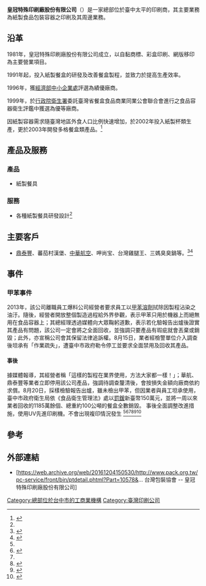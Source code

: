 
{{Infobox company
| name = 皇冠特殊印刷廠股份有限公司
| name_en = Huang Guan Special Printery Co., Ltd.
| logo =Logo 皇冠特殊印刷.gif
| type = [[私人企業|股份有限公司]]
| industry = 紙容器製造業
| fate = 
| predecessor = <!-- or: | predecessors = -->
| successor = <!-- or: | successors = -->
| founded = {{Start year and age|1981}}
| founder = <!-- or: | founders = -->
| defunct = <!-- {{End date|YYYY|MM|DD}} -->
| hq_location_city = 
| hq_location_country = 
| area_served = [[臺灣地區|臺灣地區]]
| key_people = 
| products = 紙製食用容器
| owner = <!-- or: | owners = -->
| num_employees =150人 
| num_employees_year = 2016年
| parent = 
| homepage = {{URL|www.hgs.com.tw}}
| capital=[[新臺幣|新臺幣]]1億6000萬元<ref>{{Cite web |url=https://www.104.com.tw/jobbank/custjob/index.php?r=cust&j=503a43285e363f6948323c1d1d1d1d5f2443a363189j48 |title=皇冠特殊印刷廠股份有限公司＜公司簡介及所有工作機會＞─104人力銀行 |accessdate=2016-12-04 |archive-date=2014-09-10 |archive-url=https://web.archive.org/web/20140910234841/http://www.104.com.tw/jobbank/custjob/index.php?r=cust |dead-url=no }}</ref>
| location=[[臺灣|臺灣]][[臺中市|臺中市]][[太平區_(台灣)|太平區]]永義路58號
}}
'''皇冠特殊印刷廠股份有限公司'''（{{Lang-en|Huang Guan Special Printery Co., Ltd.}}）是一家總部位於臺中太平的印刷商，其主要業務為紙製食品包裝容器之印刷及其周邊業務。

== 沿革 ==
1981年，皇冠特殊印刷廠股份有限公司成立，以自黏商標、彩盒印刷、網版移印為主要營業項目。

1991年起，投入紙製餐盒的研發及改善餐盒製程，並致力於提高生產效率。

1996年，獲[[經濟部中小企業處|經濟部中小企業處]]評選為績優廠商。

1999年，於[[行政院衛生署|行政院衛生署]]委託臺灣省餐盒食品商業同業公會聯合會進行之食品容器衛生評鑑中獲選為優等廠商。

因紙製容器需求隨臺灣地區外食人口比例快速增加，於2002年投入紙製杯類生產，更於2003年開發多格餐盒類產品。<ref name=":1">{{Cite web|url=http://www.hgs.com.tw/HuangGuan_Web/chinese/about-HG.php|title=皇冠特殊印刷廠股份有限公司 / Huang Guan Special Printery Co., Ltd.|accessdate=2016-12-04|work=www.hgs.com.tw|archive-date=2016-12-04|archive-url=https://web.archive.org/web/20161204154056/http://www.hgs.com.tw/HuangGuan_Web/chinese/about-HG.php|dead-url=no}}</ref>

== 產品及服務 ==
=== 產品 ===
*紙製餐具
=== 服務 ===
*各種紙製餐具研發設計<ref name=":1" />

== 主要客戶 ==
*[[鼎泰豐|鼎泰豐]]、蕃茄村漢堡、[[中華航空|中華航空]]、呷尚宝、台灣雞腿王、三媽臭臭鍋等。<ref name="#1">{{Cite news|url=http://www.appledaily.com.tw/appledaily/article/headline/20130814/35220479/|title=《蘋果》臥底 踢爆 毒餐盒流市面|last=|first=|date=|work=|newspaper=蘋果日報|accessdate=2016-12-04|language=zh-TW|archive-date=2016-12-20|archive-url=https://web.archive.org/web/20161220054254/http://www.appledaily.com.tw/appledaily/article/headline/20130814/35220479/|dead-url=no}}</ref><ref name=":0">{{Cite news|url=http://news.ltn.com.tw/news/life/paper/705237|title=甲苯擦拭餐盒 皇冠：業界都一樣 - 生活 - 自由時報電子報|accessdate=2016-12-04|archive-date=2016-12-04|archive-url=https://web.archive.org/web/20161204150654/http://news.ltn.com.tw/news/life/paper/705237|dead-url=no}}</ref>

== 事件 ==
=== 甲苯事件 ===
2013年，該公司離職員工爆料公司經營者要求員工以[[甲苯|甲苯溶劑]]拭除因製程沾染之油汙。隨後，經營者開放整個製造過程給外界參觀，表示甲苯只用於機器上而絕無用在食品容器上；其總經理透過媒體向大眾鞠躬道歉，表示若化驗報告出爐後證實其產品有問題，該公司一定會將之全面回收，並強調只要產品有瑕疵就會丟棄或銷毀；此外，亦宣稱公司會其保留法律追訴權。8月15日，業者經檢警單位介入調查後坦承有「作業疏失」，遭臺中市政府勒令停工並要求全面禁用及回收其產品。
==== 事後 ====	
據媒體報導，其經營者稱「這樣的製程在業界使用，方法大家都一樣！」；華航、鼎泰豐等業者立即停用該公司產品，強調待調查釐清後，會按損失金額向廠商依約求償。8月20日，採樣檢驗報告出爐，雖未檢出甲苯，但因業者與員工坦承使用，臺中市政府衛生局依《食品衛生管理法》處以[[罰鍰|罰鍰]]新臺幣150萬元，並將一周以來業者回收的1185萬餘個、總重約100公噸的餐盒全數銷毀。
事後全面調整改進措施，使用UV先進印刷機。不會出現複印情況發生
<ref name="#1"/><ref>{{Citation|last=年代新聞CH50|title=工業甲苯塗餐盒? 皇冠印刷澄清道歉|date=2013-08-13|url=https://www.youtube.com/watch?v=2OVtAPT0Ldk|accessdate=2016-12-04}}</ref><ref name=":0" /><ref>{{Cite news|url=http://news.pts.org.tw/article/247709?NEENO=247709|title=年產3.6億餐盒紙杯 驚爆用甲苯去污 - 公視晚間新聞|newspaper=公視新聞網|accessdate=2016-12-04|archive-date=2016-12-04|archive-url=https://web.archive.org/web/20161204151633/http://news.pts.org.tw/article/247709?NEENO=247709|dead-url=no}}</ref><ref>{{Cite news|url=http://www.appledaily.com.tw/appledaily/article/headline/20130815/35223323/|title=員工再爆 1天擦7萬個毒紙盒|last=|first=|date=|work=|newspaper=蘋果日報|accessdate=2016-12-04|language=zh-TW|archive-date=2016-12-20|archive-url=https://web.archive.org/web/20161220054251/http://www.appledaily.com.tw/appledaily/article/headline/20130815/35223323/|dead-url=no}}</ref><ref>{{Cite news|url=http://www.appledaily.com.tw/appledaily/article/headline/20130821/35235975/|title=毒餐盒 銷毀1185萬個|last=|first=|date=|work=|newspaper=蘋果日報|accessdate=2016-12-04|language=zh-TW|archive-date=2016-12-04|archive-url=https://web.archive.org/web/20161204152100/http://www.appledaily.com.tw/appledaily/article/headline/20130821/35235975/|dead-url=no}}</ref>

== 參考 ==
{{Reflist|}}

== 外部連結 ==
* [https://web.archive.org/web/20161204150530/http://www.pack.org.tw/pc-service/front/bin/ptdetail.phtml?Part=10578&... 台灣包裝協會 -- 皇冠特殊印刷廠股份有限公司]

[[Category:總部位於台中市的工商業機構|Category:總部位於台中市的工商業機構]]
[[Category:臺灣印刷公司|Category:臺灣印刷公司]]